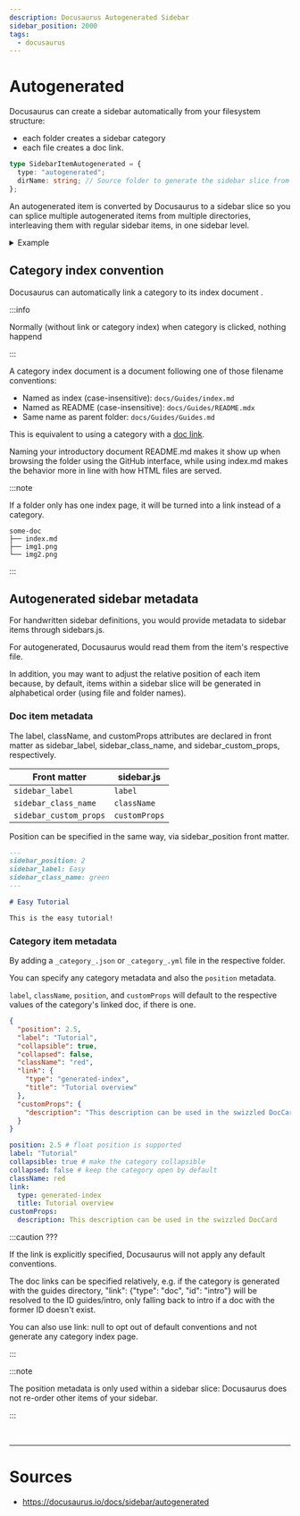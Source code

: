 ```yaml
---
description: Docusaurus Autogenerated Sidebar
sidebar_position: 2000
tags:
  - docusaurus
---
```


# Autogenerated

Docusaurus can create a sidebar automatically from your filesystem structure:

- each folder creates a sidebar category
- each file creates a doc link.

```typescript title= showLineNumbers
type SidebarItemAutogenerated = {
  type: "autogenerated";
  dirName: string; // Source folder to generate the sidebar slice from (relative to docs)
};
```

An <Color color='var(--secondary-font-color)'> autogenerated item is converted </Color> by Docusaurus to a <Color color='var(--secondary-font-color)'> sidebar slice </Color>
so you can splice multiple autogenerated items from multiple directories, interleaving them with regular sidebar items, in one sidebar level.

<details>

<summary> Example </summary>

Consider this file structure:

```title= showLineNumbers
docs
├── api
│   ├── product1-api
│   │   └── api.md
│   └── product2-api
│       ├── basic-api.md
│       └── pro-api.md
├── intro.md
└── tutorials
    ├── advanced
    │   ├── advanced1.md
    │   ├── advanced2.md
    │   └── read-more
    │       ├── resource1.md
    │       └── resource2.md
    ├── easy
    │   ├── easy1.md
    │   └── easy2.md
    ├── tutorial-end.md
    ├── tutorial-intro.md
    └── tutorial-medium.md
```

sidebar definition:

```javascript title=sidebars.js showLineNumbers
module.exports = {
  mySidebar: [
    "intro",
    {
      type: "category",
      label: "Tutorials",
      items: [
        "tutorial-intro",
        // highlight-start
        {
          type: "autogenerated",
          dirName: "tutorials/easy", // Generate sidebar slice from docs/tutorials/easy
        },
        // highlight-end

        "tutorial-medium",

        // highlight-start
        {
          type: "autogenerated",
          dirName: "tutorials/advanced", // Generate sidebar slice from docs/tutorials/hard
        },
        // highlight-end
        "tutorial-end",
      ],
    },
    // highlight-start
    {
      type: "autogenerated",
      dirName: "api", // Generate sidebar slice from docs/api
    },
    // highlight-end
    {
      type: "category",
      label: "Community",
      items: ["team", "chat"],
    },
  ],
};
```

It would be resolved as:

```javascript title= showLineNumbers
module.exports = {
  mySidebar: [
    "intro",
    {
      type: "category",
      label: "Tutorials",
      items: [
        "tutorial-intro",
        // highlight-start
        // Two files in docs/tutorials/easy
        "easy1",
        "easy2",
        // highlight-end
        "tutorial-medium",
        // highlight-start
        // Two files and a folder in docs/tutorials/hard
        "advanced1",
        "advanced2",
        {
          type: "category",
          label: "read-more",
          items: ["resource1", "resource2"],
        },
        // highlight-end
        "tutorial-end",
      ],
    },
    // highlight-start
    // Two folders in docs/api
    {
      type: "category",
      label: "product1-api",
      items: ["api"],
    },
    {
      type: "category",
      label: "product2-api",
      items: ["basic-api", "pro-api"],
    },
    // highlight-end
    {
      type: "category",
      label: "Community",
      items: ["team", "chat"],
    },
  ],
};
```

Note how the autogenerate <Color color='var(--secondary-font-color)'> source directories themselves <Color color='var(--primary-font-color)'> don't </Color> become categories </Color>: only the items they contain do.
This is what we mean by "sidebar slice".

</details>

## Category index convention

Docusaurus can automatically link a <Color color='var(--secondary-font-color)'> category </Color> to its <Color color='var(--secondary-font-color)'> index document </Color>.

:::info

Normally (without link or category index) when category is clicked, nothing happend

:::

A category index document is a document following one of those filename conventions:

- Named as index (case-insensitive): `docs/Guides/index.md`
- Named as README (case-insensitive): `docs/Guides/README.mdx`
- Same name as parent folder: `docs/Guides/Guides.md`

This is equivalent to using a category with a [doc link](items#doc-link).

<Color color="var(--not-require-but-good-to-know-font-color)">
  Naming your introductory document README.md makes it show up when browsing the
  folder using the GitHub interface, while using index.md makes the behavior
  more in line with how HTML files are served.
</Color>

:::note

If a folder only has one index page, it will be turned into a link instead of a category.

```title= showLineNumbers
some-doc
├── index.md
├── img1.png
└── img2.png
```

:::

## Autogenerated sidebar metadata

For handwritten sidebar definitions, you would provide metadata to sidebar items through sidebars.js.

For autogenerated, Docusaurus would read them from the item's respective file.

In addition, you may want to adjust the relative position of each item because,
by default, items within a sidebar slice will be <Color color='var(--secondary-font-color)'> generated in alphabetical order </Color> (using file and folder names).

### Doc item metadata

The label, className, and customProps attributes are declared in front matter as sidebar_label, sidebar_class_name, and sidebar_custom_props, respectively.

| Front matter           | sidebar.js    |
| ---------------------- | ------------- |
| `sidebar_label`        | `label`       |
| `sidebar_class_name`   | `className`   |
| `sidebar_custom_props` | `customProps` |

Position can be specified in the same way, via sidebar_position front matter.

```markdown title=foo.md showLineNumbers
---
sidebar_position: 2
sidebar_label: Easy
sidebar_class_name: green
---

# Easy Tutorial

This is the easy tutorial!
```

### Category item metadata

By adding a `_category_.json` or `_category_.yml` file in the respective folder.

You can specify any category metadata and also the `position` metadata.

`label`, `className`, `position`, and `customProps` will default to the respective values of the category's linked doc, if there is one.

<Tabs>
<TabItem value="json" label="JSON">

```json title=docs/foo/_category_.json showLineNumbers
{
  "position": 2.5,
  "label": "Tutorial",
  "collapsible": true,
  "collapsed": false,
  "className": "red",
  "link": {
    "type": "generated-index",
    "title": "Tutorial overview"
  },
  "customProps": {
    "description": "This description can be used in the swizzled DocCard"
  }
}
```

</TabItem>
<TabItem value="yaml" label="YAML">

```yaml title=docs/foo/_category_.yml showLineNumbers
position: 2.5 # float position is supported
label: "Tutorial"
collapsible: true # make the category collapsible
collapsed: false # keep the category open by default
className: red
link:
  type: generated-index
  title: Tutorial overview
customProps:
  description: This description can be used in the swizzled DocCard
```

</TabItem>
</Tabs>

:::caution ???

If the link is explicitly specified, Docusaurus will not apply any default conventions.

The doc links can be specified relatively, e.g. if the category is generated with the guides directory, "link": {"type": "doc", "id": "intro"} will be resolved to the ID guides/intro, only falling back to intro if a doc with the former ID doesn't exist.

You can also use link: null to opt out of default conventions and not generate any category index page.

:::

:::note

The position metadata is only used within a sidebar slice: Docusaurus does not re-order other items of your sidebar.

:::

<br />

---

# Sources

- https://docusaurus.io/docs/sidebar/autogenerated
